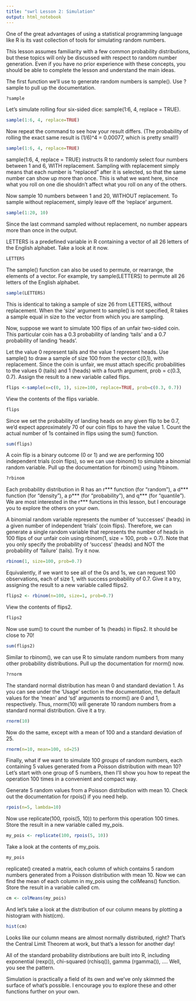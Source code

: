```yaml
---
title: "swrl Lesson 2: Simulation"
output: html_notebook
---
```


One of the great advantages of using a statistical programming language like R is its vast collection of tools for simulating random numbers.

This lesson assumes familiarity with a few common probability distributions, but these topics will only be discussed with respect to random number generation. Even if you have no prior experience with these concepts, you should be able to complete the lesson and understand the main ideas.

The first function we'll use to generate random numbers is sample(). Use ?sample to pull up the documentation.

```r
?sample
```

Let's simulate rolling four six-sided dice: sample(1:6, 4, replace = TRUE).

```r
sample(1:6, 4, replace=TRUE)
```

Now repeat the command to see how your result differs. (The probability of rolling the exact same result is (1/6)^4 = 0.00077, which is pretty small!)

```r
sample(1:6, 4, replace=TRUE)
```

sample(1:6, 4, replace = TRUE) instructs R to randomly select four numbers between 1 and 6, WITH replacement. Sampling with replacement simply means that each number is "replaced" after it is selected, so that the same number can show up more than once. This is what we want here, since what you roll on one die shouldn't affect what you roll on any of the others.

Now sample 10 numbers between 1 and 20, WITHOUT replacement. To sample without replacement, simply leave off the 'replace' argument.

```r
sample(1:20, 10)
```

Since the last command sampled without replacement, no number appears more than once in the output.

LETTERS is a predefined variable in R containing a vector of all 26 letters of the English alphabet. Take a look at it now.

```r
LETTERS
```

The sample() function can also be used to permute, or rearrange, the elements of a vector. For example, try sample(LETTERS) to permute all 26 letters of the English alphabet.

```r
sample(LETTERS)
```

This is identical to taking a sample of size 26 from LETTERS, without replacement. When the 'size' argument to sample() is not specified, R takes a sample equal in size to the vector from which you are sampling.

Now, suppose we want to simulate 100 flips of an unfair two-sided coin. This particular coin has a 0.3 probability of landing 'tails' and a 0.7 probability of landing 'heads'.

Let the value 0 represent tails and the value 1 represent heads. Use sample() to draw a sample of size 100 from the vector c(0,1), with replacement. Since the coin is unfair, we must attach specific probabilities to the values 0 (tails) and 1 (heads) with a fourth argument, prob = c(0.3, 0.7). Assign the result to a new variable called flips.

```r
flips <-sample(x=c(0, 1), size=100, replace=TRUE, prob=c(0.3, 0.7))
```

View the contents of the flips variable.

```r
flips
```

Since we set the probability of landing heads on any given flip to be 0.7, we'd expect approximately 70 of our coin flips to have the value 1. Count the actual number of 1s contained in flips using the sum() function.

```r
sum(flips)
```

A coin flip is a binary outcome (0 or 1) and we are performing 100 independent trials (coin flips), so we can use rbinom() to simulate a binomial random variable. Pull up the documentation for rbinom() using ?rbinom.

```r
?rbinom
```

Each probability distribution in R has an r*** function (for "random"), a d*** function (for "density"), a p*** (for "probability"), and q*** (for "quantile"). We are most interested in the r*** functions in this lesson, but I encourage you to explore the others on your own.

A binomial random variable represents the number of 'successes' (heads) in a given number of independent 'trials' (coin flips). Therefore, we can generate a single random variable that represents the number of heads in 100 flips of our unfair coin using rbinom(1, size = 100, prob = 0.7). Note that you only specify the probability of 'success' (heads) and NOT the probability of 'failure' (tails). Try it now.

```r
rbinom(1, size=100, prob=0.7)
```

Equivalently, if we want to see all of the 0s and 1s, we can request 100 observations, each of size 1, with success probability of 0.7. Give it a try, assigning the result to a new variable called flips2.

```r
flips2 <- rbinom(n=100, size=1, prob=0.7)
```

View the contents of flips2.

```r
flips2
```

Now use sum() to count the number of 1s (heads) in flips2. It should be close to 70!

```r
sum(flips2)
```

Similar to rbinom(), we can use R to simulate random numbers from many other probability distributions. Pull up the documentation for rnorm() now.

```r
?rnorm
```

The standard normal distribution has mean 0 and standard deviation 1. As you can see under the 'Usage' section in the documentation, the default values for the 'mean' and 'sd' arguments to rnorm() are 0 and 1, respectively. Thus, rnorm(10) will generate 10 random numbers from a standard normal distribution. Give it a try.

```r
rnorm(10)
```

Now do the same, except with a mean of 100 and a standard deviation of 25.

```r
rnorm(n=10, mean=100, sd=25)
```

Finally, what if we want to simulate 100 *groups* of random numbers, each containing 5 values generated from a Poisson distribution with mean 10? Let's start with one group of 5 numbers, then I'll show you how to repeat the operation 100 times in a convenient and compact way.

Generate 5 random values from a Poisson distribution with mean 10. Check out the documentation for rpois() if you need help.

```r
rpois(n=5, lambda=10)
```

Now use replicate(100, rpois(5, 10)) to perform this operation 100 times. Store the result in a new variable called my_pois.

```r
my_pois <- replicate(100, rpois(5, 10))
```

Take a look at the contents of my_pois.

```r
my_pois
```

replicate() created a matrix, each column of which contains 5 random numbers generated from a Poisson distribution with mean 10. Now we can find the mean of each column in my_pois using the colMeans() function. Store the result in a variable called cm.

```r
cm <- colMeans(my_pois)
```

And let's take a look at the distribution of our column means by plotting a histogram with hist(cm).

```r
hist(cm)
```

Looks like our column means are almost normally distributed, right? That's the Central Limit Theorem at work, but that's a lesson for another day!

All of the standard probability distributions are built into R, including exponential (rexp()), chi-squared (rchisq()), gamma (rgamma()), .... Well, you see the pattern.

Simulation is practically a field of its own and we've only skimmed the surface of what's possible. I encourage you to explore these and other functions further on your own.
